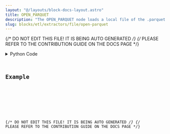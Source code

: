 ```yaml
---
layout: "@/layouts/block-docs-layout.astro"
title: OPEN_PARQUET
description: "The OPEN_PARQUET node loads a local file of the .parquet file format. It then returns the file as a pandas.Dataframe type."
slug: blocks/etl/extractors/file/open-parquet
---
```


{/* DO NOT EDIT THIS FILE! IT IS BEING AUTO GENERATED */}
{/* PLEASE REFER TO THE CONTRIBUTION GUIDE ON THE DOCS PAGE */}


<PythonDocsDisplay docstring={docstring} />
<details>
<summary>Python Code</summary>



<Code code={pythonCode} lang="py" wrap theme="dracula" />

[Find this Flojoy Block on GitHub](https://github.com/flojoy-ai/blocks/blob/main/blocks/ETL/EXTRACTORS/FILE/OPEN_PARQUET/OPEN_PARQUET.py)

</details>

## Example


<GetHelpWidget />


<AppDisplay app={app} blockName="OPEN_PARQUET" client:visible />


<Example />

{/* DO NOT EDIT THIS FILE! IT IS BEING AUTO GENERATED */}
{/* PLEASE REFER TO THE CONTRIBUTION GUIDE ON THE DOCS PAGE */}

